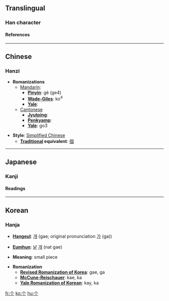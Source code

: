 {{see|個|箇}}<!-- may be replaced by zh-forms -->

==Translingual==
===Han character===
{{Han char|rad=丨|as=02|sn=3|so=|four=|canj=人中 (OL)|cmean=numerary adjunct, piece; single}}
====References====
{{Han ref|kx=0078.230|dkj=00070|dj=0158.030|hdz=10103.010|uh=4E2A|ud=20010}}

----
==Chinese==
===Hanzi===


* '''Romanizations'''
** [[Mandarin]]:
*** '''[[Pinyin]]''': gè (ge4)
*** '''[[Wade-Giles]]''': ko<sup>4</sup>
*** '''[[Yale]]''': 
**[[Cantonese]]
***'''[[Jyutping]]''':
***'''[[Penkyamp]]''': 
***'''[[Yale]]''': go3

* '''Style''': [[Simplified Chinese]] 
** '''[[Traditional Chinese|Traditional]] equivalent''': [[個]]


----
==Japanese==
===Kanji===


{{ja-kanji|grade=|rs=丨02|simple=}}
====Readings====
{{ja-readings|on=[[か]] (ka), [[こ]] (ko)|kun=[[こ]] (ko), [[ひ]] (hi)}}


----
==Korean==
===Hanja===

{{see|個}}<!-- may be replaced by zh-forms -->

{{see|箇}}<!-- may be replaced by zh-forms -->

* '''[[Hangeul]]''': [[개]] (gae; original pronunciation [[가]] (ga))

* '''[[Eumhun]]''': [[낱]] [[개]] (nat gae)

* '''Meaning''': small piece

* '''Romanization'''
** '''[[Revised Romanization of Korea]]''': gae, ga
** '''[[McCune-Reischauer]]''': kae, ka
** '''[[Yale Romanization of Korean]]''': kay, ka


[[fr:个]]
[[ko:个]]
[[hu:个]]